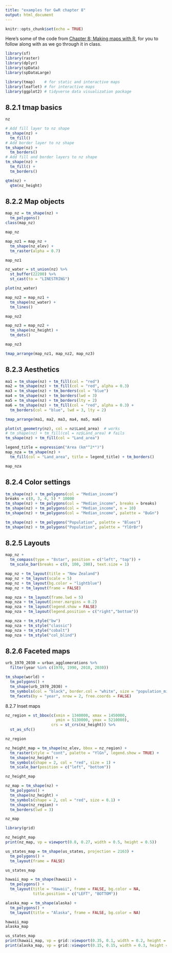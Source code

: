 ```yaml
---
title: "examples for GwR chapter 8"
output: html_document
---
```


```r
knitr::opts_chunk$set(echo = TRUE)
```

Here's some of the code from [Chapter 8: Making maps with R](https://geocompr.robinlovelace.net/adv-map.html), for you to follow along with as we go through it in class.

```r
library(sf)
library(raster)
library(dplyr)
library(spData)
library(spDataLarge)
```

```r
library(tmap)    # for static and interactive maps
library(leaflet) # for interactive maps
library(ggplot2) # tidyverse data visualization package
```

## 8.2.1 tmap basics

```r
nz
```

```r
# Add fill layer to nz shape
tm_shape(nz) +
  tm_fill() 
# Add border layer to nz shape
tm_shape(nz) +
  tm_borders() 
# Add fill and border layers to nz shape
tm_shape(nz) +
  tm_fill() +
  tm_borders() 
```

```r
qtm(nz) +
  qtm(nz_height)
```

## 8.2.2 Map objects

```r
map_nz = tm_shape(nz) +
  tm_polygons()
class(map_nz)

map_nz
```

```r
map_nz1 = map_nz +
  tm_shape(nz_elev) +
  tm_raster(alpha = 0.7)

map_nz1
```

```r
nz_water = st_union(nz) %>%
  st_buffer(22200) %>% 
  st_cast(to = "LINESTRING")

plot(nz_water)
```

```r
map_nz2 = map_nz1 +
  tm_shape(nz_water) +
  tm_lines()

map_nz2
```

```r
map_nz3 = map_nz2 +
  tm_shape(nz_height) +
  tm_dots()

map_nz3
```

```r
tmap_arrange(map_nz1, map_nz2, map_nz3)
```

## 8.2.3 Aesthetics

```r
ma1 = tm_shape(nz) + tm_fill(col = "red")
ma2 = tm_shape(nz) + tm_fill(col = "red", alpha = 0.3)
ma3 = tm_shape(nz) + tm_borders(col = "blue")
ma4 = tm_shape(nz) + tm_borders(lwd = 3)
ma5 = tm_shape(nz) + tm_borders(lty = 2)
ma6 = tm_shape(nz) + tm_fill(col = "red", alpha = 0.3) +
  tm_borders(col = "blue", lwd = 3, lty = 2)

tmap_arrange(ma1, ma2, ma3, ma4, ma5, ma6)
```

```r
plot(st_geometry(nz), col = nz$Land_area)  # works
# tm_shape(nz) + tm_fill(col = nz$Land_area) # fails
tm_shape(nz) + tm_fill(col = "Land_area")
```

```r
legend_title = expression("Area (km"^2*")")
map_nza = tm_shape(nz) +
  tm_fill(col = "Land_area", title = legend_title) + tm_borders()

map_nza
```

## 8.2.4 Color settings

```r
tm_shape(nz) + tm_polygons(col = "Median_income")
breaks = c(0, 3, 4, 5) * 10000
tm_shape(nz) + tm_polygons(col = "Median_income", breaks = breaks)
tm_shape(nz) + tm_polygons(col = "Median_income", n = 10)
tm_shape(nz) + tm_polygons(col = "Median_income", palette = "BuGn")
```

```r
tm_shape(nz) + tm_polygons("Population", palette = "Blues")
tm_shape(nz) + tm_polygons("Population", palette = "YlOrBr")
```

## 8.2.5 Layouts

```r
map_nz + 
  tm_compass(type = "8star", position = c("left", "top")) +
  tm_scale_bar(breaks = c(0, 100, 200), text.size = 1)
```

```r
map_nz + tm_layout(title = "New Zealand")
map_nz + tm_layout(scale = 5)
map_nz + tm_layout(bg.color = "lightblue")
map_nz + tm_layout(frame = FALSE)
```

```r
map_nza + tm_layout(frame.lwd = 5)
map_nza + tm_layout(inner.margins = 0.2)
map_nza + tm_layout(legend.show = FALSE)
map_nza + tm_layout(legend.position = c("right","bottom"))
```

```r
map_nza + tm_style("bw")
map_nza + tm_style("classic")
map_nza + tm_style("cobalt")
map_nza + tm_style("col_blind")
```

## 8.2.6 Faceted maps

```r
urb_1970_2030 = urban_agglomerations %>% 
  filter(year %in% c(1970, 1990, 2010, 2030))

tm_shape(world) +
  tm_polygons() +
  tm_shape(urb_1970_2030) +
  tm_symbols(col = "black", border.col = "white", size = "population_millions") +
  tm_facets(by = "year", nrow = 2, free.coords = FALSE)
```

8.2.7 Inset maps

```r
nz_region = st_bbox(c(xmin = 1340000, xmax = 1450000,
                      ymin = 5130000, ymax = 5210000),
                    crs = st_crs(nz_height)) %>%
  st_as_sfc()

nz_region
```

```r
nz_height_map = tm_shape(nz_elev, bbox = nz_region) +
  tm_raster(style = "cont", palette = "YlGn", legend.show = TRUE) +
  tm_shape(nz_height) +
  tm_symbols(shape = 2, col = "red", size = 1) +
  tm_scale_bar(position = c("left", "bottom"))

nz_height_map
```

```r
nz_map = tm_shape(nz) +
  tm_polygons() +
  tm_shape(nz_height) +
  tm_symbols(shape = 2, col = "red", size = 0.1) + 
  tm_shape(nz_region) +
  tm_borders(lwd = 3)

nz_map
```

```r
library(grid)

nz_height_map
print(nz_map, vp = viewport(0.8, 0.27, width = 0.5, height = 0.5))
```

```r
us_states_map = tm_shape(us_states, projection = 2163) +
  tm_polygons() + 
  tm_layout(frame = FALSE)

us_states_map
```

```r
hawaii_map = tm_shape(hawaii) +
  tm_polygons() + 
  tm_layout(title = "Hawaii", frame = FALSE, bg.color = NA, 
            title.position = c("LEFT", "BOTTOM"))

alaska_map = tm_shape(alaska) +
  tm_polygons() + 
  tm_layout(title = "Alaska", frame = FALSE, bg.color = NA)

hawaii_map
alaska_map
```

```r
us_states_map
print(hawaii_map, vp = grid::viewport(0.35, 0.1, width = 0.2, height = 0.1))
print(alaska_map, vp = grid::viewport(0.15, 0.15, width = 0.3, height = 0.3))
```
